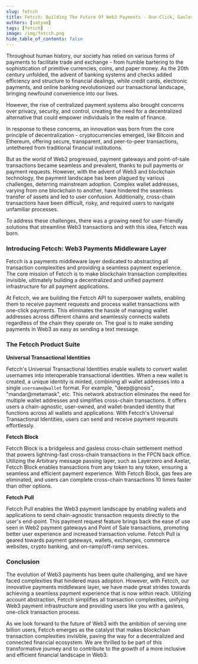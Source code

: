 ```yaml
---
slug: fetcch
title: Fetcch: Building The Future Of Web3 Payments - One-Click, Gasless, and Chain-Agnostic!
authors: [satyam]
tags: [fetcch]
image: /img/fetcch.png
hide_table_of_contents: false
---
```


Throughout human history, our society has relied on various forms of payments to facilitate trade and exchange - from humble bartering to the sophistication of primitive currencies, coins, and paper money. As the 20th century unfolded, the advent of banking systems and checks added efficiency and structure to financial dealings, while credit cards, electronic payments, and online banking revolutionized our transactional landscape, bringing newfound convenience into our lives.

However, the rise of centralized payment systems also brought concerns over privacy, security, and control, creating the need for a decentralized alternative that could empower individuals in the realm of finance.

In response to these concerns, an innovation was born from the core principle of decentralization - cryptocurrencies emerged, like Bitcoin and Ethereum, offering secure, transparent, and peer-to-peer transactions, untethered from traditional financial institutions.

But as the world of Web2 progressed, payment gateways and point-of-sale transactions became seamless and prevalent, thanks to pull payments or payment requests. However, with the advent of Web3 and blockchain technology, the payment landscape has been plagued by various challenges, deterring mainstream adoption. Complex wallet addresses, varying from one blockchain to another, have hindered the seamless transfer of assets and led to user confusion. Additionally, cross-chain transactions have been difficult, risky, and required users to navigate unfamiliar processes.

To address these challenges, there was a growing need for user-friendly solutions that streamline Web3 transactions and with this idea, Fetcch was born.

### Introducing Fetcch: Web3 Payments Middleware Layer

Fetcch is a payments middleware layer dedicated to abstracting all transaction complexities and providing a seamless payment experience. The core mission of Fetcch is to make blockchain transaction complexities invisible, ultimately building a decentralized and unified payment infrastructure for all payment applications.

At Fetcch, we are building the Fetcch API to superpower wallets, enabling them to receive payment requests and process wallet transactions with one-click payments. This eliminates the hassle of managing wallet addresses across different chains and seamlessly connects wallets regardless of the chain they operate on. The goal is to make sending payments in Web3 as easy as sending a text message.

### The Fetcch Product Suite

**Universal Transactional Identities**

Fetcch's Universal Transactional Identities enable wallets to convert wallet usernames into interoperable transactional identities. When a new wallet is created, a unique identity is minted, combining all wallet addresses into a single `username@wallet` format. For example, "deep@gnosis", "mandar@metamask", etc. This network abstraction eliminates the need for multiple wallet addresses and simplifies cross-chain transactions. It offers users a chain-agnostic, user-owned, and wallet-branded identity that functions across all wallets and applications. With Fetcch's Universal Transactional Identities, users can send and receive payment requests effortlessly.

**Fetcch Block**

Fetcch Block is a bridgeless and gasless cross-chain settlement method that powers lightning-fast cross-chain transactions in the FPCN back office. Utilizing the Arbitrary message passing layer, such as Layerzero and Axelar, Fetcch Block enables transactions from any token to any token, ensuring a seamless and efficient payment experience. With Fetcch Block, gas fees are eliminated, and users can complete cross-chain transactions 10 times faster than other options.

**Fetcch Pull**

Fetcch Pull enables the Web3 payment landscape by enabling wallets and applications to send chain-agnostic transaction requests directly to the user's end-point. This payment request feature brings back the ease of use seen in Web2 payment gateways and Point of Sale transactions, promoting better user experience and increased transaction volume. Fetcch Pull is geared towards payment gateways, wallets, exchanges, commerce websites, crypto banking, and on-ramp/off-ramp services.

### Conclusion

The evolution of Web3 payments has been quite challenging, and we have faced complexities that hindered mass adoption. However, with Fetcch, our innovative payments middleware layer, we have made great strides towards achieving a seamless payment experience that is now within reach. Utilizing account abstraction, Fetcch simplifies all transaction complexities, unifying Web3 payment infrastructure and providing users like you with a gasless, one-click transaction process.

As we look forward to the future of Web3 with the ambition of serving one billion users, Fetcch emerges as the catalyst that makes blockchain transaction complexities invisible, paving the way for a decentralized and connected financial ecosystem. We are thrilled to be part of this transformative journey and to contribute to the growth of a more inclusive and efficient financial landscape in Web3.
